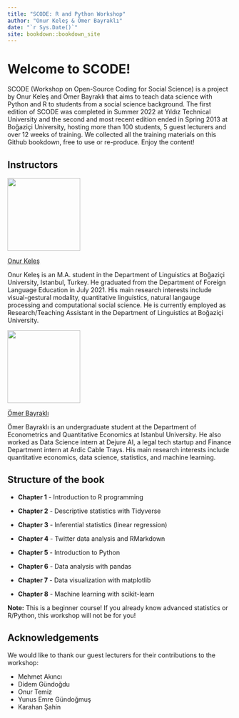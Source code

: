 ```yaml
--- 
title: "SCODE: R and Python Workshop"
author: "Onur Keleş & Ömer Bayraklı"
date: "`r Sys.Date()`"
site: bookdown::bookdown_site
---
```


# Welcome to SCODE!

SCODE (Workshop on Open-Source Coding for Social Science) is a project by Onur Keleş and Ömer Bayraklı that aims to teach data science with Python and R to students from a social science background. The first edition of SCODE was completed in Summer 2022 at Yıldız Technical University and the second and most recent edition ended in Spring 2013 at Boğaziçi University, hosting more than 100 students, 5 guest lecturers and over 12 weeks of training. We collected all the training materials on this Github bookdown, free to use or re-produce. Enjoy the content! 

## Instructors 

![](images/412742C6.JPG){width="163"}

[Onur Keleş](http://linktr.ee/onrkls)

Onur Keleş is an M.A. student in the Department of Linguistics at Boğaziçi University, Istanbul, Turkey. He graduated from the Department of Foreign Language Education in July 2021. His main research interests include visual-gestural modality, quantitative linguistics, natural langauge processing and computational social science. He is currently employed as Research/Teaching Assistant in the Department of Linguistics at Boğaziçi University.

![](images/1686491683635.jpeg){width="163"}

[Ömer Bayraklı](http://twitter.com/omer_bayrakli/)

Ömer Bayraklı is an undergraduate student at the Department of Econometrics and Quantitative Economics at Istanbul University. He also worked as Data Science intern at Dejure AI, a legal tech startup and Finance Department intern at Ardic Cable Trays. His main research interests include quantitative economics, data science, statistics, and machine learning. 

## Structure of the book 

-   **Chapter 1** - Introduction to R programming

-   **Chapter 2** - Descriptive statistics with Tidyverse

-   **Chapter 3** - Inferential statistics (linear regression) 

-   **Chapter 4** - Twitter data analysis and RMarkdown

-  **Chapter 5** - Introduction to Python

- **Chapter 6** - Data analysis with pandas

- **Chapter 7** - Data visualization with matplotlib

- **Chapter 8** - Machine learning with scikit-learn

**Note:** This is a beginner course! If you already know advanced
statistics or R/Python, this workshop will not be for you!

## Acknowledgements

We would like to thank our guest lecturers for their contributions to the workshop:

- Mehmet Akıncı
- Didem Gündoğdu
- Onur Temiz
- Yunus Emre Gündoğmuş
- Karahan Şahin